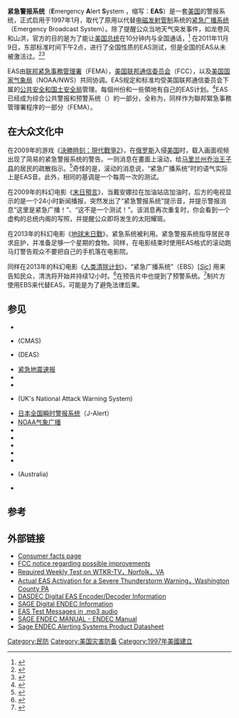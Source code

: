 {{about|美國警報系統|香港警報系統|緊急警示系統|日本的警報系統|全國瞬時警報系統}}
{{NoteTA
| G1 = Movie
| G2 = IT
}}
{{Infobox company
|name = Emergency Alert System
}}
'''紧急警报系统'''（'''E'''mergency '''A'''lert '''S'''ystem ，缩写：'''EAS'''）是一套[[美国|美国]]的警报系统，正式启用于1997年1月，取代了原用以代替[[电磁发射管制|电磁发射管制]]系统的[[紧急广播系统|紧急广播系统]] （Emergency Broadcast System）。除了提醒公众当地天气突发事件，如龙卷风和山洪，官方的目的是为了能让[[美国总统|美国总统]]在10分钟内与全国通话，<ref>{{Cite web |url=http://www.bbc.co.uk/news/technology-23240430 |title=存档副本 |access-date=2013-09-03 |archive-date=2021-01-11 |archive-url=https://web.archive.org/web/20210111183806/https://www.bbc.co.uk/news/technology-23240430 |dead-url=no }}</ref>  
在2011年11月9日，东部标准时间下午2点，进行了全国性质的EAS测试，但是全国的EAS从未被激活过。<ref>{{cite web|url=http://www.fcc.gov/rulemaking/04-296|title=Review of the Emergency Alert System|publisher=Federal Communications Commission|deadurl=yes|archiveurl=https://web.archive.org/web/20131227102619/http://www.fcc.gov/rulemaking/04-296|archivedate=2013-12-27}}</ref><ref name="Collins">{{cite news|url=http://www.nytimes.com/2001/12/21/nyregion/silence-alert-system-experts-urge-overhaul-plan-unused-even-sept-11.html?scp=1&sq=Emergency%20Alert%20System&st=cse|title=The Silence of the Alert System; Experts Urge Overhaul of Plan Unused Even on Sept. 11|last=Collins|first=Glenn|date=December 21, 2001|work=The New York Times|accessdate=September 5, 2009|archive-date=2020-11-12|archive-url=https://web.archive.org/web/20201112035941/http://www.nytimes.com/2001/12/21/nyregion/silence-alert-system-experts-urge-overhaul-plan-unused-even-sept-11.html?scp=1&sq=Emergency%20Alert%20System&st=cse|dead-url=no}}</ref>

EAS由[[联邦紧急事務管理署|联邦紧急事務管理署]]（FEMA），[[美国联邦通信委员会|美国联邦通信委员会]]（FCC），以及[[美国国家气象局|美国国家气象局]]（NOAA/NWS）共同协调。EAS规定和标准均受美国联邦通信委员会下属的[[公共安全和国土安全局|公共安全和国土安全局]]管理。每個州份和一些領地有自己的EAS计划。<ref>{{cite web |url=http://www.fcc.gov/pshs/services/eas/ |title=Emergency Alert System |publisher=FCC |date=November 9, 2011 |accessdate=July 16, 2012 |archive-date=2008-05-14 |archive-url=https://web.archive.org/web/20080514155322/http://www.fcc.gov/pshs/services/eas/ |dead-url=no }}</ref>EAS已经成为综合公共警报和预警系统（{{tsl|en|IPAWS}}）的一部分，全称为{{lang|en|The Integrated Public Alert and Warning System}}，同样作为聯邦緊急事務管理署程序的一部分（FEMA）。

==在大众文化中==
在2009年的游戏《[[決勝時刻：現代戰爭2|決勝時刻：現代戰爭2]]》，在[[俄罗斯|俄罗斯]]入侵[[美国|美国]]时，载入画面视频出现了简易的紧急警报系统的警告。一则消息在畫面上滚动，给[[马里兰州|马里兰州]][[乔治王子县_(马里兰州)|乔治王子县]]的居民的疏散指示。<ref>{{cite web|url=http://www.youtube.com/watch?v=xeXD7t16v8s|title=Modern Warfare 2 Cutscene - Emergency Broadcast System|date=November 15, 2009|publisher=YouTube|accessdate=November 29, 2009|archive-date=2020-11-20|archive-url=https://web.archive.org/web/20201120174640/http://www.youtube.com/watch?v=xeXD7t16v8s|dead-url=no}}</ref>奇怪的是，滚动的消息说，“紧急广播系统”时的语气实际上是EAS音。此外，相同的基调是一个每周一次的测试。

在2009年的科幻电影《[[末日預言|末日預言]]》，当戴安娜拉在加油站店加油时，后方的电视显示的是一个24小时新闻播报，突然发出了“紧急警报系统”提示音，并提示警报消息“这里是紧急广播！”、“这不是一个测试！”。该消息再次重复时，你会看到一个虚构的总统内阁的写照，并提醒公众即将发生的太阳耀斑。

在2013年的科幻电影《[[地球末日戰|地球末日戰]]》，紧急系统被{{link-en|新泽西州警察|New Jersey State Police}}利用。紧急警报系统指导居民寻求庇护，并准备足够一个星期的食物。同样，在电影结束时使用EAS格式的滚动跑马灯警告观众不要把自己的手机落在电影院。

同样在2013年的科幻电影《[[人类清除计划|人类清除计划]]》，“紧急广播系统”（EBS）[''[[Sic|Sic]]''] 用来告知民众，清洗将开始并持续12小时。<ref>{{cite web|url=http://www.youtube.com/watch?v=JgkEx7y2_Eg|title=Emergency Broadcast System - The Purge|date=October 4, 2013|publisher=Youtube|accessdate=November 26, 2013|archive-date=2016-04-25|archive-url=https://web.archive.org/web/20160425050942/https://www.youtube.com/watch?v=JgkEx7y2_Eg|dead-url=no}}</ref>在预告片中也提到了预警系统。<ref>{{cite web|url=http://www.youtube.com/watch?v=K0LLaybEuzA|title=The Purge Official Trailer #1 (2013)|date=April 3, 2013|publisher=''MOVIECLIPS Trailers''(Youtube)|accessdate=November 27, 2013|archive-date=2021-03-30|archive-url=https://web.archive.org/web/20210330152052/https://www.youtube.com/watch?v=K0LLaybEuzA|dead-url=no}}</ref>制片方使用EBS来代替EAS，可能是为了避免法律后果。

==参见==
* {{tsl|en|Common Alerting Protocol}}
* {{tsl|en|Commercial Mobile Alert System}} (CMAS)
* {{tsl|en|Digital Emergency Alert System}} (DEAS)
* [[紧急地震速报|紧急地震速报]]
* {{tsl|en|Emergency population warning}}
* {{tsl|en|Emergency Public Warning System}}
* {{tsl|en|HANDEL}} (UK's National Attack Warning System)
* [[日本全国瞬时警报系统|日本全国瞬时警报系统]]（J-Alert）
* [[NOAA气象广播|NOAA气象广播]]
* {{tsl|en|Weatheradio Canada}}
* {{tsl|en|National Warning System}}
* {{tsl|en|National Severe Weather Warning Service}}
* {{tsl|en|Nuclear football}}
* {{tsl|en|Radio Amateur Civil Emergency Service}}
* {{tsl|en|Standard Emergency Warning Signal}} (Australia)
* {{tsl|en|Wartime Broadcasting Service}}

==参考==
{{reflist}}
{{transF}}

==外部链接==
* [http://fcc.gov/cgb/consumerfacts/eas.html Consumer facts page] {{Wayback|url=http://fcc.gov/cgb/consumerfacts/eas.html |date=20110510092016 }}
* [http://www.fcc.gov/eb/Orders/2004/FCC-04-189A1.html FCC notice regarding possible improvements] {{Wayback|url=http://www.fcc.gov/eb/Orders/2004/FCC-04-189A1.html |date=20101215004621 }}
* [http://www.youtube.com/watch?v=zYIQ9RKjv4I Required Weekly Test on WTKR-TV，Norfolk，VA] {{Wayback|url=http://www.youtube.com/watch?v=zYIQ9RKjv4I |date=20190121204034 }}
* [http://www.youtube.com/watch?v=_nE8WVfXpKc Actual EAS Activation for a Severe Thunderstorm Warning，Washington County PA] {{Wayback|url=http://www.youtube.com/watch?v=_nE8WVfXpKc |date=20201121100331 }}
* [http://www.digitalalertsystems.com/ DASDEC Digital EAS Encoder/Decoder Information] {{Wayback|url=http://www.digitalalertsystems.com/ |date=20210410200054 }}
* [https://web.archive.org/web/20101018045513/http://www.broadcast.harris.com/servicesandsupport/sage/Default.asp SAGE Digital ENDEC Information]
* [https://web.archive.org/web/20130921164540/http://gorman-redlich.com/downloads.html#audio EAS Test Messages in .mp3 audio ]
* [http://www.lightnerelectronics.com/downloads/SAGEENDECMANUAL.pdf SAGE ENDEC MANUAL - ENDEC Manual] {{Wayback|url=http://www.lightnerelectronics.com/downloads/SAGEENDECMANUAL.pdf |date=20191113155519 }}
* [https://web.archive.org/web/20110717020941/http://www.broadcast.harris.com/servicesandsupport/sage/sage.pdf Sage ENDEC Alerting Systems Product Datasheet]


[[Category:民防|Category:民防]]
[[Category:美国灾害防备|Category:美国灾害防备]]
[[Category:1997年美國建立|Category:1997年美國建立]]